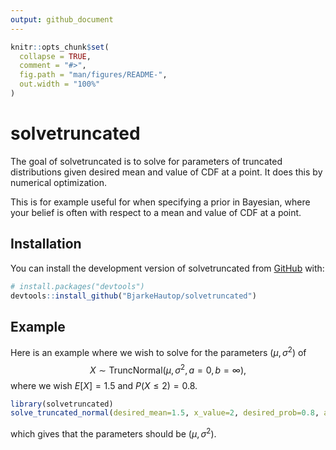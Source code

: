 ```yaml
---
output: github_document
---
```


<!-- README.md is generated from README.Rmd. Please edit that file -->

```r
knitr::opts_chunk$set(
  collapse = TRUE,
  comment = "#>",
  fig.path = "man/figures/README-",
  out.width = "100%"
)
```

# solvetruncated

<!-- badges: start -->
<!-- badges: end -->

The goal of solvetruncated is to solve for parameters of truncated distributions
given desired mean and value of CDF at a point. It does this by numerical optimization.

This is for example useful for when 
specifying a prior in Bayesian, where your belief is often with respect to a mean and 
value of CDF at a point. 

## Installation

You can install the development version of solvetruncated from [GitHub](https://github.com/) with:

``` r
# install.packages("devtools")
devtools::install_github("BjarkeHautop/solvetruncated")
```

## Example

Here is an example where we wish to solve for the parameters $(\mu, \sigma^2)$ of $$X \sim \text{TruncNormal}(\mu, \, \sigma^2, \, a=0, \, b=\infty),$$
where we wish $E[X]=1.5$ and $P(X\leq 2)=0.8$.

```r
library(solvetruncated)
solve_truncated_normal(desired_mean=1.5, x_value=2, desired_prob=0.8, a=0, b=Inf)
```

which gives that the parameters should be $(\mu, \sigma^2)$.
